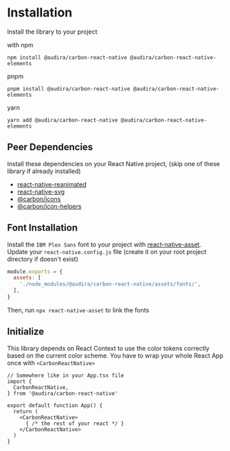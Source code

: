 
<Meta title="Installation"/>

# Installation

Install the library to your project

with npm
```
npm install @audira/carbon-react-native @audira/carbon-react-native-elements
```

pnpm
```
pnpm install @audira/carbon-react-native @audira/carbon-react-native-elements
```

yarn
```
yarn add @audira/carbon-react-native @audira/carbon-react-native-elements
```

## Peer Dependencies

Install these dependencies on your React Native project, (skip one of these library if already installed)
- [react-native-reanimated](https://github.com/software-mansion/react-native-reanimated)
- [react-native-svg](https://github.com/software-mansion/react-native-svg)
- [@carbon/icons](https://www.npmjs.com/package/@carbon/icons)
- [@carbon/icon-helpers](https://www.npmjs.com/package/@carbon/icon-helpers)

## Font Installation
Install the `IBM Plex Sans` font to your project with [react-native-asset](https://www.npmjs.com/package/react-native-asset). Update your `react-native.config.js` file (create it on your root project directory if doesn't exist)
```js
module.exports = {
  assets: [
    './node_modules/@audira/carbon-react-native/assets/fonts/',
  ],
}
```
Then, run `npx react-native-asset` to link the fonts

## Initialize
This library depends on React Context to use the color tokens correctly based on the current color scheme. You have to wrap your whole React App once with `<CarbonReactNative>`
```tsx
// Somewhere like in your App.tsx file
import {
  CarbonReactNative,
} from '@audira/carbon-react-native'

export default function App() {
  return (
    <CarbonReactNative>
      { /* the rest of your react */ }
    </CarbonReactNative>
  )
}
```
